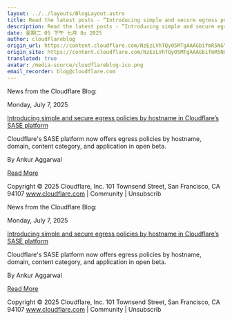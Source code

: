 ```yaml
---
layout: ../../layouts/BlogLayout.astro
title: Read the latest posts - ”Introducing simple and secure egress policies by hostname in Cloudflare’s SASE platform”
description: Read the latest posts - ”Introducing simple and secure egress policies by hostname in Cloudflare’s SASE platform”
date: 星期二 05 下午 七月 8o 2025
author: cloudflareblog
origin_url: https://content.cloudflare.com/NzEzLVhTQy05MTgAAAGbifmR5NGYPkrq4BCsm7Pk1hHeAgUiGeaPRbaWyW-pr2aV1m_UUaWTHeVxGLwc44xclflf6fE=
origin_site: https://content.cloudflare.com/NzEzLVhTQy05MTgAAAGbifmR5NGYPkrq4BCsm7Pk1hHeAgUiGeaPRbaWyW-pr2aV1m_UUaWTHeVxGLwc44xclflf6fE=
translated: true
avatar: /media-source/cloudflareblog-ico.png
email_recorder: blog@cloudflare.com
---
```



<Reference client:only="react" title="Read the latest posts - ”Introducing simple and secure egress policies by hostname in Cloudflare’s SASE platform”" url="https://content.cloudflare.com/NzEzLVhTQy05MTgAAAGbifmR5NGYPkrq4BCsm7Pk1hHeAgUiGeaPRbaWyW-pr2aV1m_UUaWTHeVxGLwc44xclflf6fE=" />

<Detail client:only="react">
	News from the Cloudflare Blog:

Monday, July 7, 2025

[Introducing simple and secure egress policies by hostname in Cloudflare’s SASE platform](https://content.cloudflare.com/NzEzLVhTQy05MTgAAAGbifmR5NGYPkrq4BCsm7Pk1hHeAgUiGeaPRbaWyW-pr2aV1m_UUaWTHeVxGLwc44xclflf6fE=)

Cloudflare's SASE platform now offers egress policies by hostname, domain, content category, and application in open beta.

By Ankur Aggarwal

[Read More](https://content.cloudflare.com/NzEzLVhTQy05MTgAAAGbifmR5NGYPkrq4BCsm7Pk1hHeAgUiGeaPRbaWyW-pr2aV1m_UUaWTHeVxGLwc44xclflf6fE=)

Copyright © 2025 Cloudflare, Inc. 101 Townsend Street, San Francisco, CA 94107 www.cloudflare.com | Community | Unsubscrib
</Detail>

News from the Cloudflare Blog:

Monday, July 7, 2025

[Introducing simple and secure egress policies by hostname in Cloudflare’s SASE platform](https://content.cloudflare.com/NzEzLVhTQy05MTgAAAGbifmR5NGYPkrq4BCsm7Pk1hHeAgUiGeaPRbaWyW-pr2aV1m_UUaWTHeVxGLwc44xclflf6fE=)

Cloudflare's SASE platform now offers egress policies by hostname, domain, content category, and application in open beta.

By Ankur Aggarwal

[Read More](https://content.cloudflare.com/NzEzLVhTQy05MTgAAAGbifmR5NGYPkrq4BCsm7Pk1hHeAgUiGeaPRbaWyW-pr2aV1m_UUaWTHeVxGLwc44xclflf6fE=)

Copyright © 2025 Cloudflare, Inc. 101 Townsend Street, San Francisco, CA 94107 www.cloudflare.com | Community | Unsubscrib


